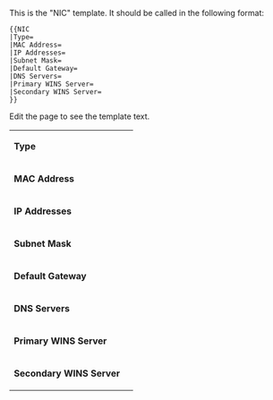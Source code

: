 <noinclude>
This is the "NIC" template.
It should be called in the following format:
<pre>
{{NIC
|Type=
|MAC Address=
|IP Addresses=
|Subnet Mask=
|Default Gateway=
|DNS Servers=
|Primary WINS Server=
|Secondary WINS Server=
}}
</pre>
Edit the page to see the template text.
</noinclude><includeonly>
{| class="wikitable"
| '''Type''' || {{{Type|}}}
|-
| '''MAC Address''' || {{{MAC Address|}}}
|-
| '''IP Addresses''' || {{{IP Addresses|}}}
|-
| '''Subnet Mask''' || {{{Subnet Mask|}}}
|-
| '''Default Gateway''' || {{{Default Gateway|}}}
|-
| '''DNS Servers''' || {{{DNS Servers|}}}
|-
| '''Primary WINS Server''' || {{{Primary WINS Server|}}}
|-
| '''Secondary WINS Server''' || {{{Secondary WINS Server|}}}
|}
</includeonly>